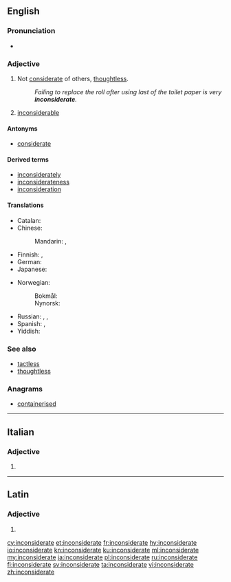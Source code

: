 ==English==

===Pronunciation===
* {{IPA|/ˌɪnkənˈsɪdərɪt/|/ˌɪŋ-/|lang=en}}

===Adjective===
{{en-adj}}

# Not [[considerate]] of others, [[thoughtless]].
#: ''Failing to replace the roll after using last of the toilet paper is very '''inconsiderate'''.''
# {{label|en|obsolete}} [[inconsiderable]]
#: {{rfquotek|E. Terry}}

====Antonyms====
* [[considerate]]

====Derived terms====
* [[inconsiderately]]
* [[inconsiderateness]]
* [[inconsideration]]

====Translations====
{{trans-top|not considerate of others}}
* Catalan: {{t|ca|inconsiderat}}
* Chinese:
*: Mandarin: {{t|cmn|不體貼|sc=Hani}}, {{t|cmn|不体贴|tr=bù tǐtiē|sc=Hani}}
* Finnish: {{t+|fi|harkitsematon}}, {{t+|fi|epäkohtelias}}
* German: {{t+|de|rücksichtslos}}
* Japanese: {{t+|ja|思いやり|tr=おもいやりのない, omoiyari no nai|alt=思い遣りのない|sc=Jpan}}
{{trans-mid}}
* Norwegian:
*: Bokmål: {{t|nb|hensynsløs}}
*: Nynorsk: {{t|nn|omsynslaus}}
* Russian: {{t+|ru|невнима́тельный}} {{qualifier|к другим}}, {{t+|ru|неделика́тный}}, {{t+|ru|нетакти́чный}}
* Spanish: {{t+|es|desconsiderado}}, {{t+|es|inconsiderado}}
* Yiddish: {{t|yi|אָן אײַנזעעריש}}
{{trans-bottom}}

===See also===
* [[tactless]]
* [[thoughtless]]

===Anagrams===
* [[containerised#English|containerised]]

----

==Italian==

===Adjective===
{{head|it|adjective form}}

# {{feminine plural of|inconsiderato|lang=it}}

----

==Latin==

===Adjective===
{{la-adj-form|inconsīderāte}}

# {{inflection of|inconsīderātus||voc|m|s|lang=la}}

[[cy:inconsiderate]]
[[et:inconsiderate]]
[[fr:inconsiderate]]
[[hy:inconsiderate]]
[[io:inconsiderate]]
[[kn:inconsiderate]]
[[ku:inconsiderate]]
[[ml:inconsiderate]]
[[my:inconsiderate]]
[[ja:inconsiderate]]
[[pl:inconsiderate]]
[[ru:inconsiderate]]
[[fi:inconsiderate]]
[[sv:inconsiderate]]
[[ta:inconsiderate]]
[[vi:inconsiderate]]
[[zh:inconsiderate]]